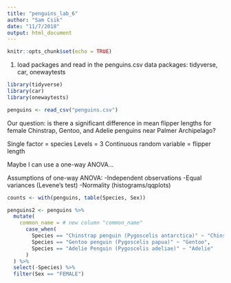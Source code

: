 ```yaml
---
title: "penguins_lab_6"
author: "Sam Csik"
date: "11/7/2018"
output: html_document
---
```


```r
knitr::opts_chunk$set(echo = TRUE)
```

1. load packages and read in the penguins.csv data
packages: tidyverse, car, onewaytests

```r
library(tidyverse)
library(car)
library(onewaytests)

penguins <- read_csv("penguins.csv")
```

Our question: is there a significant difference in mean flipper lengths for female Chinstrap, Gentoo, and Adelie penguins near Palmer Archipelago?

Single factor = species
Levels = 3
Continuous random variable = flipper length

Maybe I can use a one-way ANOVA...

Assumptions of one-way ANOVA:
-Independent observations
-Equal variances (Levene's test)
-Normality (histograms/qqplots)

```r
counts <- with(penguins, table(Species, Sex))

penguins2 <- penguins %>% 
  mutate(
    common_name = # new column "common_name"
      case_when(
        Species == "Chinstrap penguin (Pygoscelis antarctica)" ~ "Chinstrap", 
        Species == "Gentoo penguin (Pygoscelis papua)" ~ "Gentoo", 
        Species == "Adelie Penguin (Pygoscelis adeliae)" ~ "Adelie"
      )
  ) %>% 
  select(-Species) %>% 
  filter(Sex == "FEMALE")

```

